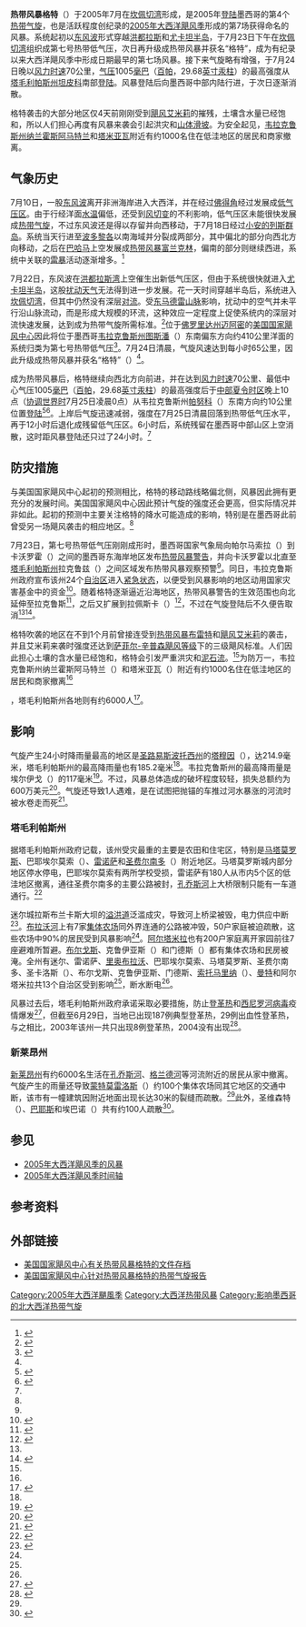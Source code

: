 {{Infobox Hurricane
| Name=热带风暴格特<br />{{lang|en|Tropical Storm Gert}}
| Type=热带风暴
| Year=2005
| Basin=Atl
| Image location=Gert Jul 24 2005 1935Z.jpg
| Image name=7月24日热带风暴格特的卫星图像
| Formed=2005年7月23日
| Dissipated=2005年7月25日
| 1-min winds=40
| Pressure=1005
| Damages=6
| Inflated=2
| Fatalities=直接导致1人死亡
| Areas=墨西哥中部
| Hurricane season=[[2005年大西洋飓风季|2005年大西洋飓风季]]
}}
'''热带风暴格特'''（{{lang-en|Tropical Storm Gert}}）于2005年7月在[[坎佩切湾|坎佩切湾]]形成，是2005年[[登陆_(气象学)|登陆]]墨西哥的第4个[[热带气旋|热带气旋]]，也是活跃程度创纪录的[[2005年大西洋飓风季|2005年大西洋飓风季]]形成的第7场获得命名的风暴。系统起初以[[东风波|东风波]]形式穿越[[洪都拉斯|洪都拉斯]]和[[尤卡坦半岛|尤卡坦半岛]]，于7月23日下午在[[坎佩切湾|坎佩切湾]]组织成第七号热带低气压，次日再升级成热带风暴并获名“格特”，成为有纪录以来大西洋飓风季中形成日期最早的第七场风暴。接下来气旋略有增强，于7月24日晚以[[最大持续风速|风力时速]]70公里，[[气压|气压]]1005[[巴|毫巴]]（[[帕斯卡|百帕]]，29.68[[英寸汞柱|英寸汞柱]]）的最高强度从[[塔毛利帕斯州|塔毛利帕斯州]][[坦皮科|坦皮科]]南部[[登陆_(气象学)|登陆]]。风暴登陆后向墨西哥中部内陆行进，于次日逐渐消散。

格特袭击的大部分地区仅4天前刚刚受到[[2005年飓风艾米莉|飓风艾米莉]]的摧残，土壤含水量已经饱和，所以人们担心再度有风暴来袭会引起洪灾和[[山崩|山体滑坡]]。为安全起见，[[韦拉克鲁斯州|韦拉克鲁斯州]][[纳兰霍斯阿马特兰|纳兰霍斯阿马特兰]]和[[塔米亚瓦|塔米亚瓦]]附近有约1000名住在低洼地区的居民和商家撤离。

== 气象历史 ==
{{storm path|Gert 2005 track.png}}
7月10日，一股[[东风波|东风波]]离开非洲海岸进入大西洋，并在经过[[佛得角|佛得角]]经过发展成[[低气压|低气压区]]。由于行经洋面[[海面温度|水温]]偏低，还受到[[风切变|风切变]]的不利影响，低气压区未能很快发展成[[热带气旋|热带气旋]]，不过东风波还是得以存留并向西移动，于7月18日经过[[小安的列斯群岛|小安的列斯群岛]]。系统当天行进至[[波多黎各|波多黎各]]以南海域并分裂成两部分，其中偏北的部分向西北方向移动，之后在[[巴哈马|巴哈马]]上空发展成[[热带风暴富兰克林_(2005年)|热带风暴富兰克林]]，偏南的部分则继续西进，系统中关联的[[雷暴|雷暴]]活动逐渐增多。<ref name="tcr">{{cite report | last = Avila | first = Lixion | year = 2005 | title = Tropical Cyclone Report: Tropical Storm Gert | publisher = [[国家飓风中心|National Hurricane Center]], [[美国国家海洋和大气管理局|National Oceanic and Atmospheric Administration]] | accessdate = 2006-02-14 | archiveurl = https://web.archive.org/web/20160304200716/http://www.nhc.noaa.gov/data/tcr/AL072005_Gert.pdf | deadurl = no | archivedate = 2016-03-04 | url = http://www.nhc.noaa.gov/data/tcr/AL072005_Gert.pdf | format = [[PDF|PDF]] | date =  }}</ref>

7月22日，东风波在[[洪都拉斯湾|洪都拉斯湾]]上空催生出新低气压区，但由于系统很快就进入[[尤卡坦半岛|尤卡坦半岛]]，这股[[热带扰动|扰动天气]]无法得到进一步发展。花一天时间穿越半岛后，系统进入[[坎佩切湾|坎佩切湾]]，但其中仍然没有深层[[对流|对流]]。受[[东马德雷山脉|东马德雷山脉]]影响，扰动中的空气并未平行沿山脉流动，而是形成大规模的环流，这种效应一定程度上促使系统内的深层对流快速发展，达到成为热带气旋所需标准。<ref name="NASA Gert disassembled">{{cite web | archiveurl = https://web.archive.org/web/20160304070038/http://www.nasa.gov/vision/earth/lookingatearth/gert_study.html | deadurl = no | url = http://www.nasa.gov/vision/earth/lookingatearth/gert_study.html | title = NASA Disassembles and Reassembles Tropical Storm Gert | date = 2006-04-26 | accessdate = 2016-03-21 | publisher = National Aeronautics and Space Administration | archivedate = 2016-03-04 }}</ref>位于[[佛罗里达州|佛罗里达州]][[迈阿密|迈阿密]]的[[国家飓风中心|美国国家飓风中心]]因此将位于墨西哥[[韦拉克鲁斯州|韦拉克鲁斯州]][[图斯潘_(墨西哥)|图斯潘]]（{{lang|en|Tuxpan}}）东南偏东方向约410公里洋面的系统归类为第七号热带低气压<ref name="Gert PA 001">{{cite report | last = Stewart | first = Stacy | url = http://www.nhc.noaa.gov/archive/2005/pub/al072005.public.001.shtml? | title = Tropical Depression Seven Advisory Number 1, 4:00 pm CDT | date = 2005-07-23 | publisher = National Hurricane Center, National Oceanic and Atmospheric Administration | accessdate = 2016-03-21 | archivedate = 2016-03-12 | archiveurl = https://web.archive.org/web/20160312135503/http://www.nhc.noaa.gov/archive/2005/pub/al072005.public.001.shtml | deadurl = no }}</ref>。7月24日清晨，气旋风速达到每小时65公里，因此升级成热带风暴并获名“格特”（{{lang|en|Gert}}）<ref name="tcr" />。

成为热带风暴后，格特继续向西北方向前进，并在达到[[最大持续风速|风力时速]]70公里、最低中心气压1005[[巴|毫巴]]（[[帕斯卡|百帕]]，29.68[[英寸汞柱|英寸汞柱]]）的最高强度后于[[北美中部时区|中部夏令时区]]晚上10点（[[协调世界时|协调世界时]]7月25日凌晨0点）从韦拉克鲁斯州[[帕努科_(韦拉克鲁斯州)|帕努科]]（{{lang|en|Pánuco}}）东南方向约10公里位置[[登陆_(气象学)|登陆]]<ref name="SMN Gert TCR">{{cite web | author = Hernández Unzón, Alberto and Cirilo Bravo, M.G. | title = Resumen de la tormenta tropical "Gert" del Océano Atlántico | year = 2005 | accessdate = 2009-02-25 | deadurl = yes | format = PDF | url = http://smn.cna.gob.mx/ciclones/tempo2005/atlantico/gert/gert.pdf | publisher = Servicio Meteorológico Nacional, Comision Nacional del Agua | archivedate = 2009-02-25 | archiveurl = https://web.archive.org/web/20090225212345/http://smn.cna.gob.mx/ciclones/tempo2005/atlantico/gert/gert.pdf }}</ref><ref name="Gert PA 007">{{cite web | last = Beven | first = Jack | date = 2005-07-24 | accessdate = 2016-03-21 | archiveurl = https://web.archive.org/web/20160303195446/http://www.nhc.noaa.gov/archive/2005/pub/al072005.public.007.shtml | deadurl = no | url = http://www.nhc.noaa.gov/archive/2005/pub/al072005.public.007.shtml? | title = Tropical Storm Gert Advisory Number 7, 10:00 pm CDT | publisher = National Hurricane Center, National Oceanic and Atmospheric Administration | archivedate = 2016-03-03 }}</ref>。上岸后气旋迅速减弱，强度在7月25日清晨回落到热带低气压水平，再于12小时后退化成残留低气压区。6小时后，系统残留在墨西哥中部山区上空消散，这时距风暴登陆还只过了24小时。<ref name="tcr" />

== 防灾措施 ==
与美国国家飓风中心起初的预测相比，格特的移动路线略偏北侧，风暴因此拥有更充分的发展时间。美国国家飓风中心因此预计气旋的强度还会更高，但实际情况并非如此。起初的预测中主要关注格特的降水可能造成的影响，特别是在墨西哥此前曾受另一场飓风袭击的相应地区。<ref name="tcr" />

7月23日，第七号热带低气压刚刚成形时，墨西哥国家气象局向帕尔马索拉（{{lang|en|Palma Sola}}）到卡沃罗霍（{{lang|en|Cabo Rojo}}）之间的墨西哥东海岸地区发布[[热带气旋警告|热带风暴警告]]，并向卡沃罗霍以北直至[[塔毛利帕斯州|塔毛利帕斯州]]拉克鲁兹（{{lang|en|La Cruz}}）之间区域发布热带风暴观察预警<ref name="Gert PA 001" />。同日，韦拉克鲁斯州政府宣布该州24个[[自治区_(墨西哥)|自治区]]进入[[紧急状态|紧急状态]]，以便受到风暴影响的地区动用国家灾害基金中的资金<ref name="Declaración de emergencia">{{cite web |author=Coordinación General de Protección Civil |publisher=Diario Oficial de la Federación |date=2006-07-23 |accessdate=2012-02-16 |title=Declaratoria de emergencia por la presencia de la tormenta tropical "Gert" y sus efectos en diversos municipios del Estado de Veracruz |format=PDF |deadurl=yes |url=http://www.ordenjuridico.gob.mx/Federal/PE/APF/APC/SEGOB/Declaratorias/05082005(3).pdf |archiveurl=https://web.archive.org/web/20120216162358/http://www.ordenjuridico.gob.mx/Federal/PE/APF/APC/SEGOB/Declaratorias/05082005%283%29.pdf |archivedate=2012-02-16 }}</ref>。随着格特逐渐逼近沿海地区，热带风暴警告的生效范围也向北延伸至拉克鲁斯<ref name="Gert PA 002">{{cite report | last = Avila | first = Lixion | url = http://www.nhc.noaa.gov/archive/2005/pub/al072005.public.002.shtml? | deadurl = no | title = Tropical Storm Gert Advisory Number 2, 10:00 pm CDT | date = 2005-07-23 | publisher = National Hurricane Center, National Oceanic and Atmospheric Administration | accessdate = 2016-03-21 | archivedate = 2016-03-12 | archiveurl = https://web.archive.org/web/20160312195449/http://www.nhc.noaa.gov/archive/2005/pub/al072005.public.002.shtml }}</ref>，之后又扩展到拉佩斯卡（{{lang|en|La Pesca}}）<ref name="Gert PA 005">{{cite report |last=Pasch |first=Richard |url=http://www.nhc.noaa.gov/archive/2005/pub/al072005.public.005.shtml? |title=Tropical Storm Gert Advisory Number 5, 10:00 am CDT |date=2005-07-24 |publisher=National Hurricane Center, National Oceanic and Atmospheric Administratio |accessdate=2016-03-21 |archivedate=2016-01-14 |deadurl=no |archiveurl=https://web.archive.org/web/20160114063740/http://www.nhc.noaa.gov/archive/2005/pub/al072005.public.005.shtml }}</ref>，不过在气旋登陆后不久便告取消<ref name="tcr" /><ref name="Gert PA 008">{{cite report | last = Franklin | first = James | url = http://www.nhc.noaa.gov/archive/2005/pub/al072005.public.008.shtml? | title = Tropical Depression Gert Advisory Number 8, 4:00 am CDT | date = 2005-07-25 | publisher = National Hurricane Center, National Oceanic and Atmospheric Administration | accessdate = 2016-03-21 | archivedate = 2016-03-13 | deadurl = no | archiveurl = https://web.archive.org/web/20160313095420/http://www.nhc.noaa.gov/archive/2005/pub/al072005.public.008.shtml }}</ref>。

格特吹袭的地区在不到1个月前曾接连受到[[2005年热带风暴布雷特|热带风暴布雷特]]和[[2005年飓风艾米莉|飓风艾米莉]]的袭击，并且艾米莉来袭时强度还达到[[萨菲尔-辛普森飓风等级|萨菲尔-辛普森飓风等级]]下的三级飓风标准。人们因此担心土壤的含水量已经饱和，格特会引发严重洪灾和[[泥石流|泥石流]]。<ref name="tcr" />为防万一，韦拉克鲁斯州纳兰霍斯阿马特兰（{{lang|en|Naranjos Amatlán}}）和塔米亚瓦（{{lang|en|Tamiahua}}）附近有约1000名住在低洼地区的居民和商家撤离<ref name="Naranjos/Tamiahua">{{cite news | title = Esperan llegada de Gert a Veracruz | author = Staff writer | url = http://www.elsiglodetorreon.com.mx/nacional/nID/161089/?print=1 | agency = Associated Press | date = 2005-07-25 | accessdate = 2006-11-26 | archive-url = https://web.archive.org/web/20110716095411/http://www.elsiglodetorreon.com.mx/nacional/nID/161089/?print=1 | archive-date = 2011-07-16 | dead-url = yes }}</ref>，塔毛利帕斯州各地则有约6000人<ref name="SEMARNAT evacuations Tamps">{{cite web | title = Síntesis de prensa nacional | author = Secretaría del Medio Ambiente y Recursos Naturales | url = http://www.semarnat.gob.mx/comunicacionsocial/s25-07-05.htm | date = 2005-07-25 | accessdate = 2005-11-27 | publisher = Internet Archive | archivedate = 2005-11-27 | deadurl = yes | archiveurl = https://archive.is/20051127075214/http://www.semarnat.gob.mx/comunicacionsocial/s25-07-05.htm }}</ref>。

== 影响 ==
气旋产生24小时降雨量最高的地区是[[圣路易斯波托西州|圣路易斯波托西州]]的[[塔穆因|塔穆因]]（{{lang|en|Tamuín}}），达214.9毫米，塔毛利帕斯州的最高降雨量也有185.2毫米<ref name="SMN Gert TCR" />。韦拉克鲁斯州的最高降雨量是埃尔伊戈（{{lang|en|El Higo}}）的117毫米<ref name="UNAM Veracruz rain">{{cite web | author = Ochoa Martínez, Carolina A., Alberto Utrera Zárate and José Ricardo Pérez Elorriaga | title = Precipitaciones intensas en el Estado de Veracruz durante 2005 | url = http://www.ii.unam.mx/C3/Publicaciones/Inundaciones%202005%20veracruz/05_PRECIPITACIONES.pdf | format = PDF | date = 2006-09-26 | accessdate = 2007-01-13 | pages = 73 | archivedate = 2007-01-13 | deadurl = yes | archiveurl = https://web.archive.org/web/20070113101648/http://www.ii.unam.mx/C3/Publicaciones/Inundaciones%202005%20veracruz/05_PRECIPITACIONES.pdf | publisher = Universidad Nacional Autónoma de México }}</ref>。不过，风暴总体造成的破坏程度较轻，损失总额约为600万美元<ref name="damage totals">{{cite web | last = González Olivo | first = Marisol | url = http://www.diarioveracruz.com/REGIONAL-ANUARIO%204P.htm | title = Veracruz: entre catástrofes naturales y políticas | archiveurl = https://web.archive.org/web/20070929143154/http://www.diarioveracruz.com/REGIONAL-ANUARIO%204P.htm | archivedate = 2007-09-29 | deadurl = yes | date = 2006-11-25 | accessdate = 2007-09-29 }}</ref>。气旋还导致1人遇难，是在试图把抛锚的车推过河水暴涨的河流时被水卷走而死<ref name="Gert muerto">{{cite news | author = Staff writer | publisher = Univision.com | title = Gert dejó un muerto en México | date = 2005-07-26}}</ref>。

=== 塔毛利帕斯州 ===
据塔毛利帕斯州政府记载，该州受灾最重的主要是农田和住宅区，特别是[[马塔莫罗斯_(塔毛利帕斯州)|马塔莫罗斯]]、巴耶埃尔莫索（{{lang|en|Valle Hermoso}}）、[[雷诺萨|雷诺萨]]和[[圣费尔南多_(塔毛利帕斯州)|圣费尔南多]]（{{lang|en|San Fernando}}）附近地区。马塔莫罗斯城内部分地区停水停电，巴耶埃尔莫索有两所学校受损，雷诺萨有180人从市内5个区的低洼地区撤离，通往圣费尔南多的主要公路被封，[[孔乔斯河|孔乔斯河]]上大桥限制只能有一车道通行。<ref name="Tamps Impact">{{cite web |publisher=Gobierno de Tamaulipas |title=Gert ya no es peligro para los tamaulipecos |archiveurl=https://web.archive.org/web/20070928000044/http://www.tamaulipas.gob.mx/saladeprensa/boletines/boletin.asp?no_bol=34&fecha=25%2F07%2F2005&secre=SGRAL |archivedate=2007-09-28 |date=2005-07-25 |accessdate=2007-09-28 |url=http://www.tamaulipas.gob.mx/saladeprensa/boletines/boletin.asp?no_bol=34&fecha=25/07/2005&secre=SGRAL |deadurl=yes }}</ref>

迷尔城拉斯布兰卡斯大坝的[[溢洪道|溢洪道]]泛滥成灾，导致河上桥梁被毁，电力供应中断<ref name="Tamps Impact Cinco">{{cite news | last = Hernández | first = Nora Alicia | title = Sin agua y luz 13 municipios | date = 2005-07-26 | publisher = El 5inco}}</ref>。[[格兰德河|布拉沃河]]上有7家[[集体耕作|集体农场]]同外界连通的公路被冲毁，50户家庭被迫疏散，这些农场中90%的居民受到风暴影响<ref name="Tamps Impact" />。[[阿尔塔米拉_(塔毛利帕斯州)|阿尔塔米拉]]也有200户家庭离开家园前往7座避难所暂避。[[布尔戈斯|布尔戈斯]]、克鲁伊亚斯（{{lang|en|Cruillas}}）和门德斯（{{lang|en|Méndez}}）都有集体农场和民房被淹。全州有迷尔、雷诺萨、[[里奥布拉沃|里奥布拉沃]]、巴耶埃尔莫索、马塔莫罗斯、圣费尔南多、圣卡洛斯（{{lang|en|San Carlos}}）、布尔戈斯、克鲁伊亚斯、门德斯、[[索托马里纳|索托马里纳]]（{{lang|en|Soto la Marina}}）、[[曼特城|曼特]]和阿尔塔米拉共13个自治区受到影响<ref name="Tamps Impact" />，断水断电<ref name="Tamps Impact Cinco" />。

风暴过去后，塔毛利帕斯州政府承诺采取必要措施，防止[[登革热|登革热]]和[[西尼罗河病毒|西尼罗河病毒]]疫情爆发<ref name="Govt. Dengue">{{cite web |accessdate=2009-02-25 |publisher=Gobierno de Tamaulipas |date=2005-07-29 |deadurl=yes |url=http://www.tamaulipas.gob.mx/saladeprensa/boletines/download.asp?file=/saladeprensa/archs/072005/30/com0006_RESUMEN.doc |type=DOC |title=Resumen semanal 06, del 23 al 29 de Julio, 2005 |archivedate=2009-02-25 |archiveurl=https://web.archive.org/web/20090225212347/http://www.tamaulipas.gob.mx/saladeprensa/boletines/download.asp?file=%2Fsaladeprensa%2Farchs%2F072005%2F30%2Fcom0006_RESUMEN.doc }}</ref>，但截至6月29日，当地已出现187例典型登革热，29例出血性登革热，与之相比，2003年该州一共只出现8例登革热，2004没有出现<ref name="dengue cases">{{cite news | title = Dengue en la costa de Tamaulipas y en la zona centro | author = Jaramillo Alanís, Maria Guadalupe | accessdate = 2006-11-29 | url = http://www.asiestamaulipas.com/noticia.asp?id=3299&col=3 | publisher = Asi es Tamaulipas | date = 2006-06-29 | archiveurl = https://web.archive.org/web/20070928093626/http://www.asiestamaulipas.com/noticia.asp?id=3299&col=3 | archivedate = 2007-09-28 | deadurl = yes }}</ref>。

=== 新莱昂州 ===
[[新莱昂州|新莱昂州]]有约6000名生活在[[孔乔斯河|孔乔斯河]]、[[格兰德河|格兰德河]]等河流附近的居民从家中撤离。气旋产生的雨量还导致[[蒙特莫雷洛斯|蒙特莫雷洛斯]]（{{lang|en|Montemorelos}}）约100个集体农场同其它地区的交通中断，该市有一幢建筑因附近地面出现长达30米的裂缝而疏散。<ref name="Gert muerto" />此外，圣维森特（{{lang|en|San Vicente Tancuayalab}}）、[[巴耶斯城|巴耶斯]]和埃巴诺（{{lang|en|Ebano}}）共有约100人疏散<ref name="Senate committee, SLP">{{cite report | author = Comisión de Asuntos Fronterizos | title = Síntesis informativa | publisher = Senado de la República | date = 2005-06-26}}</ref>。

== 参见 ==
{{Portal|热带气旋}}
* [[2005年大西洋飓风季的风暴|2005年大西洋飓风季的风暴]]
* [[2005年大西洋飓风季时间轴|2005年大西洋飓风季时间轴]]

== 参考资料 ==
{{reflist|colwidth=30em}}

== 外部链接 ==
{{Commons category|Tropical Storm Gert (2005)}}
* [http://www.nhc.noaa.gov/archive/2005/GERT.shtml 美国国家飓风中心有关热带风暴格特的文件存档]{{Wayback|url=http://www.nhc.noaa.gov/archive/2005/GERT.shtml |date=20160114063740 }}
* [http://www.nhc.noaa.gov/data/tcr/AL072005_Gert.pdf 美国国家飓风中心针对热带风暴格特的热带气旋报告]{{Wayback|url=http://www.nhc.noaa.gov/data/tcr/AL072005_Gert.pdf |date=20151002011653 }}

{{2005 Atlantic hurricane season buttons}}

{{DEFAULTSORT:Gert (2005)}}
[[Category:2005年大西洋颶風季|Category:2005年大西洋颶風季]]
[[Category:大西洋热带风暴|Category:大西洋热带风暴]]
[[Category:影响墨西哥的北大西洋热带气旋|Category:影响墨西哥的北大西洋热带气旋]]
{{Good article}}